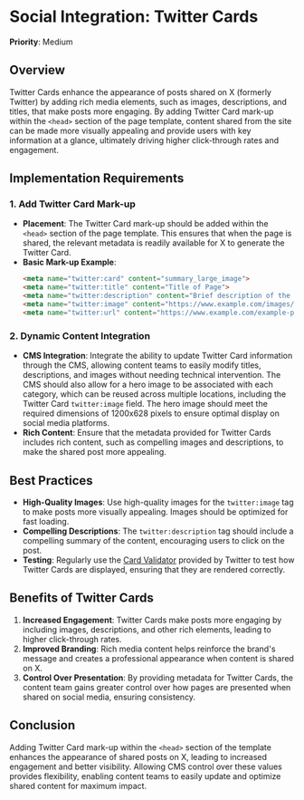 
# Social Integration: Twitter Cards

**Priority**: Medium

## Overview

Twitter Cards enhance the appearance of posts shared on X (formerly Twitter) by adding rich media elements, such as images, descriptions, and titles, that make posts more engaging. By adding Twitter Card mark-up within the `<head>` section of the page template, content shared from the site can be made more visually appealing and provide users with key information at a glance, ultimately driving higher click-through rates and engagement.

## Implementation Requirements

### 1. Add Twitter Card Mark-up

- **Placement**: The Twitter Card mark-up should be added within the `<head>` section of the page template. This ensures that when the page is shared, the relevant metadata is readily available for X to generate the Twitter Card.
- **Basic Mark-up Example**:
  ```html
  <meta name="twitter:card" content="summary_large_image">
  <meta name="twitter:title" content="Title of Page">
  <meta name="twitter:description" content="Brief description of the page contents">
  <meta name="twitter:image" content="https://www.example.com/images/example-image.jpg">
  <meta name="twitter:url" content="https://www.example.com/example-page">
  ```

### 2. Dynamic Content Integration

- **CMS Integration**: Integrate the ability to update Twitter Card information through the CMS, allowing content teams to easily modify titles, descriptions, and images without needing technical intervention. The CMS should also allow for a hero image to be associated with each category, which can be reused across multiple locations, including the Twitter Card `twitter:image` field. The hero image should meet the required dimensions of 1200x628 pixels to ensure optimal display on social media platforms.
- **Rich Content**: Ensure that the metadata provided for Twitter Cards includes rich content, such as compelling images and descriptions, to make the shared post more appealing.

## Best Practices

- **High-Quality Images**: Use high-quality images for the `twitter:image` tag to make posts more visually appealing. Images should be optimized for fast loading.
- **Compelling Descriptions**: The `twitter:description` tag should include a compelling summary of the content, encouraging users to click on the post.
- **Testing**: Regularly use the [Card Validator](https://cards-dev.twitter.com/validator) provided by Twitter to test how Twitter Cards are displayed, ensuring that they are rendered correctly.

## Benefits of Twitter Cards

1. **Increased Engagement**: Twitter Cards make posts more engaging by including images, descriptions, and other rich elements, leading to higher click-through rates.
2. **Improved Branding**: Rich media content helps reinforce the brand's message and creates a professional appearance when content is shared on X.
3. **Control Over Presentation**: By providing metadata for Twitter Cards, the content team gains greater control over how pages are presented when shared on social media, ensuring consistency.

## Conclusion

Adding Twitter Card mark-up within the `<head>` section of the template enhances the appearance of shared posts on X, leading to increased engagement and better visibility. Allowing CMS control over these values provides flexibility, enabling content teams to easily update and optimize shared content for maximum impact.
